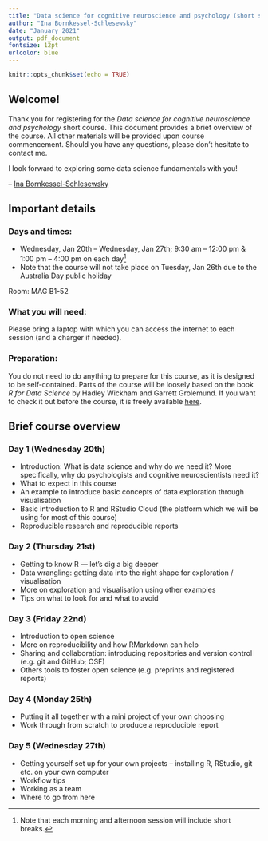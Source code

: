 ```yaml
---
title: "Data science for cognitive neuroscience and psychology (short summer course version) – brief course overview"
author: "Ina Bornkessel-Schlesewsky"
date: "January 2021"
output: pdf_document
fontsize: 12pt
urlcolor: blue
---
```


```r
knitr::opts_chunk$set(echo = TRUE)
```

## Welcome!

Thank you for registering for the *Data science for cognitive neuroscience and psychology* short course.
This document provides a brief overview of the course.
All other materials will be provided upon course commencement.
Should you have any questions, please don't hesitate to contact me.

I look forward to exploring some data science fundamentals with you!

-- [Ina Bornkessel-Schlesewsky](mailto:Ina.Bornkessel-Schlesewsky@unisa.edu.au)

## Important details

### Days and times:

* Wednesday, Jan 20th -- Wednesday, Jan 27th; 9:30 am -- 12:00 pm & 1:00 pm -- 4:00 pm on each day^[Note that each morning and afternoon session will include short breaks.]
* Note that the course will not take place on Tuesday, Jan 26th due to the Australia Day public holiday

Room: MAG B1-52

### What you will need:

Please bring a laptop with which you can access the internet to each session (and a charger if needed).

### Preparation:

You do not need to do anything to prepare for this course, as it is designed to be self-contained.
Parts of the course will be loosely based on the book *R for Data Science* by Hadley Wickham and Garrett Grolemund.
If you want to check it out before the course, it is freely available [here](https://r4ds.had.co.nz/).

## Brief course overview

### Day 1 (Wednesday 20th)
* Introduction: What is data science and why do we need it? More specifically, why do psychologists and cognitive neuroscientists need it?
* What to expect in this course
* An example to introduce basic concepts of data exploration through visualisation
* Basic introduction to R and RStudio Cloud (the platform which we will be using for most of this course)
* Reproducible research and reproducible reports

### Day 2 (Thursday 21st)
* Getting to know R — let’s dig a big deeper
* Data wrangling: getting data into the right shape for exploration / visualisation
* More on exploration and visualisation using other examples
* Tips on what to look for and what to avoid

### Day 3 (Friday 22nd)
* Introduction to open science
* More on reproducibility and how RMarkdown can help
* Sharing and collaboration: introducing repositories and version control (e.g. git and GitHub; OSF)
* Others tools to foster open science (e.g. preprints and registered reports)

### Day 4 (Monday 25th)
* Putting it all together with a mini project of your own choosing
* Work through from scratch to produce a reproducible report

### Day 5 (Wednesday 27th)
* Getting yourself set up for your own projects -- installing R, RStudio, git etc. on your own computer
* Workflow tips
* Working as a team
* Where to go from here